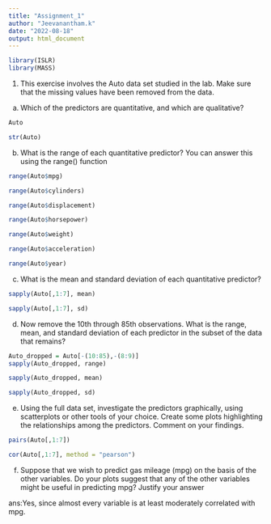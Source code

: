 ---
title: "Assignment_1"
author: "Jeevanantham.k"
date: "2022-08-18"
output: html_document
---

```{r}
library(ISLR)
library(MASS)

```

1.	This exercise involves the Auto data set studied in the lab. Make sure that the missing values have been removed from the data.

 (a) Which of the predictors are quantitative, and which are qualitative?
 
```{r}
Auto
```
 
```{r}
str(Auto)
```
 
 
 
(b) What is the range of each quantitative predictor? You can answer this using the range() function

```{r}
range(Auto$mpg)

```

```{r}
range(Auto$cylinders)

```

```{r}
range(Auto$displacement)

```

```{r}
range(Auto$horsepower)

```

```{r}
range(Auto$weight)

```

```{r}
range(Auto$acceleration)

```


```{r}
range(Auto$year)

```


(c) What is the mean and standard deviation of each quantitative predictor? 


```{r}
sapply(Auto[,1:7], mean)

```


```{r}
sapply(Auto[,1:7], sd)
```


(d)	 Now remove the 10th through 85th observations. What is the range, mean, and standard deviation of each predictor in the subset of the data that remains? 

```{r}
Auto_dropped = Auto[-(10:85),-(8:9)]
sapply(Auto_dropped, range)
```

```{r}
sapply(Auto_dropped, mean)

```


```{r}
sapply(Auto_dropped, sd)

```


(e)	Using the full data set, investigate the predictors graphically, using scatterplots or other tools of your choice. Create some plots highlighting the relationships among the predictors. Comment on your findings.



```{r}
pairs(Auto[,1:7])

```

```{r}
cor(Auto[,1:7], method = "pearson")

```


(f) Suppose that we wish to predict gas mileage (mpg) on the basis of the other variables. Do your plots suggest that any of the other variables might be useful in predicting mpg? Justify your answer

ans:Yes, since almost every variable is at least moderately correlated with mpg.



